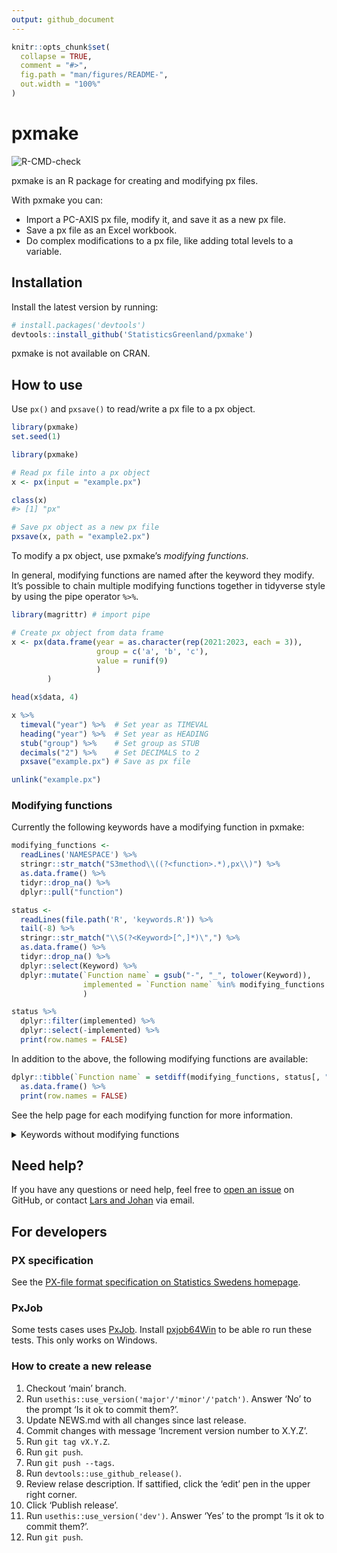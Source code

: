 ```yaml
---
output: github_document
---
```


<!-- README.md is generated from README.Rmd. Please edit that file -->

```r
knitr::opts_chunk$set(
  collapse = TRUE,
  comment = "#>",
  fig.path = "man/figures/README-",
  out.width = "100%"
)
```

# pxmake

<!-- badges: start -->
![R-CMD-check](https://github.com/StatisticsGreenland/pxmake/actions/workflows/R-CMD-check.yml/badge.svg)
<!-- badges: end -->

pxmake is an R package for creating and modifying px files.

With pxmake you can:

-   Import a PC-AXIS px file, modify it, and save it as a new px file.
-   Save a px file as an Excel workbook.
-   Do complex modifications to a px file, like adding total levels to a variable.

## Installation

Install the latest version by running:

``` r
# install.packages('devtools')
devtools::install_github('StatisticsGreenland/pxmake')
```

pxmake is not available on CRAN.

## How to use

Use `px()` and `pxsave()` to read/write a px file to a px object.

```r
library(pxmake)
set.seed(1)
```


``` r
library(pxmake)

# Read px file into a px object
x <- px(input = "example.px")

class(x)
#> [1] "px"

# Save px object as a new px file
pxsave(x, path = "example2.px")
```
To modify a px object, use pxmake's *modifying functions*. 

In general, modifying functions are named after the keyword they modify. It's possible to chain multiple modifying functions together in tidyverse style by using the pipe operator `%>%`.

```r
library(magrittr) # import pipe

# Create px object from data frame
x <- px(data.frame(year = as.character(rep(2021:2023, each = 3)), 
                   group = c('a', 'b', 'c'), 
                   value = runif(9)
                   )
        ) 

head(x$data, 4)

x %>% 
  timeval("year") %>%  # Set year as TIMEVAL
  heading("year") %>%  # Set year as HEADING
  stub("group") %>%    # Set group as STUB
  decimals("2") %>%    # Set DECIMALS to 2
  pxsave("example.px") # Save as px file
```

```r
unlink("example.px")
```


### Modifying functions
Currently the following keywords have a modifying function in pxmake:

```r
modifying_functions <-
  readLines('NAMESPACE') %>%
  stringr::str_match("S3method\\((?<function>.*),px\\)") %>%
  as.data.frame() %>%
  tidyr::drop_na() %>% 
  dplyr::pull("function")

status <- 
  readLines(file.path('R', 'keywords.R')) %>% 
  tail(-8) %>% 
  stringr::str_match("\\S(?<Keyword>[^,]*)\",") %>% 
  as.data.frame() %>% 
  tidyr::drop_na() %>% 
  dplyr::select(Keyword) %>% 
  dplyr::mutate(`Function name` = gsub("-", "_", tolower(Keyword)),
                implemented = `Function name` %in% modifying_functions
                )
```

```r
status %>% 
  dplyr::filter(implemented) %>%
  dplyr::select(-implemented) %>% 
  print(row.names = FALSE)
```
In addition to the above, the following modifying functions are available:

```r
dplyr::tibble(`Function name` = setdiff(modifying_functions, status[, "Function name"])) %>% 
  as.data.frame() %>% 
  print(row.names = FALSE)
```

See the help page for each modifying function for more information.

<details>
<summary>Keywords without modifying functions</summary>
These keywords currently doesn't have a modifying function, but most of them can be implemented.
```r
status %>% 
  dplyr::filter(!implemented) %>%
  dplyr::select(-implemented) %>% 
  print(row.names = FALSE)
```
</details>

## Need help?
If you have any questions or need help, feel free to [open an issue](https://github.com/StatisticsGreenland/pxmake/issues/new) on GitHub, or contact [Lars and Johan](https://github.com/StatisticsGreenland/pxmake/graphs/contributors) via email.

## For developers

### PX specification

See the [PX-file format specification on Statistics Swedens homepage](https://www.scb.se/globalassets/vara-tjanster/px-programmen/px-file_format_specification_2013.pdf).

### PxJob

Some tests cases uses [PxJob](https://www.stat.fi/tup/tilastotietokannat/px-tuoteperhe_en.html). Install [pxjob64Win](https://github.com/StatisticsGreenland/pxjob64Win) to be able ro run these tests. This only works on Windows.

### How to create a new release

1.  Checkout 'main' branch.
2.  Run `usethis::use_version('major'/'minor'/'patch')`. Answer 'No' to the prompt 'Is it ok to commit them?'.
3.  Update NEWS.md with all changes since last release.
4.  Commit changes with message 'Increment version number to X.Y.Z'.
5.  Run `git tag vX.Y.Z`.
6.  Run `git push`.
7.  Run `git push --tags`.
8.  Run `devtools::use_github_release()`.
9.  Review relase description. If sattified, click the 'edit' pen in the upper right corner.
10. Click 'Publish release'.
11. Run `usethis::use_version('dev')`. Answer 'Yes' to the prompt 'Is it ok to commit them?'.
12. Run `git push`.
